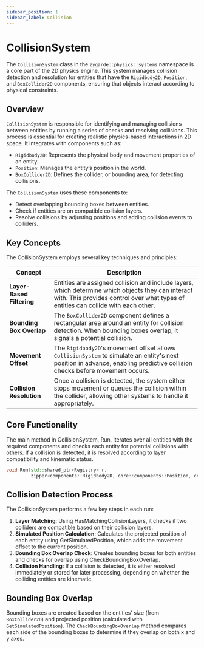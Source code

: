 ```yaml
---
sidebar_position: 1
sidebar_label: Collision
---
```

# CollisionSystem

The `CollisionSystem` class in the `zygarde::physics::systems` namespace is a core part of the 2D physics engine. This system manages collision detection and resolution for entities that have the `Rigidbody2D`, `Position`, and `BoxCollider2D` components, ensuring that objects interact according to physical constraints.

## Overview

`CollisionSystem` is responsible for identifying and managing collisions between entities by running a series of checks and resolving collisions. This process is essential for creating realistic physics-based interactions in 2D space. It integrates with components such as:

- `Rigidbody2D`: Represents the physical body and movement properties of an entity.
- `Position`: Manages the entity’s position in the world.
- `BoxCollider2D`: Defines the collider, or bounding area, for detecting collisions.

The `CollisionSystem` uses these components to:

- Detect overlapping bounding boxes between entities.
- Check if entities are on compatible collision layers.
- Resolve collisions by adjusting positions and adding collision events to colliders.

## Key Concepts

The CollisionSystem employs several key techniques and principles:

| **Concept**               | **Description**                                                                                                                                                                          |
|---------------------------|------------------------------------------------------------------------------------------------------------------------------------------------------------------------------------------|
| **Layer-Based Filtering** | Entities are assigned collision and include layers, which determine which objects they can interact with. This provides control over what types of entities can collide with each other. |
| **Bounding Box Overlap**  | The `BoxCollider2D` component defines a rectangular area around an entity for collision detection. When bounding boxes overlap, it signals a potential collision.                        |
| **Movement Offset**       | The `Rigidbody2D`'s movement offset allows `CollisionSystem` to simulate an entity's next position in advance, enabling predictive collision checks before movement occurs.              |
| **Collision Resolution**  | Once a collision is detected, the system either stops movement or queues the collision within the collider, allowing other systems to handle it appropriately.                           |

## Core Functionality

The main method in CollisionSystem, Run, iterates over all entities with the required components and checks each entity for potential collisions with others.
If a collision is detected, it is resolved according to layer compatibility and kinematic status.
```cpp
void Run(std::shared_ptr<Registry> r,
         zipper<components::Rigidbody2D, core::components::Position, components::BoxCollider2D> components) override;
```

## Collision Detection Process

The CollisionSystem performs a few key steps in each run:

1. **Layer Matching**: Using HasMatchingCollisionLayers, it checks if two colliders are compatible based on their collision layers.
2. **Simulated Position Calculation**: Calculates the projected position of each entity using GetSimulatedPosition, which adds the movement offset to the current position.
3. **Bounding Box Overlap Check**: Creates bounding boxes for both entities and checks for overlap using CheckBoundingBoxOverlap.
4. **Collision Handling**: If a collision is detected, it is either resolved immediately or stored for later processing, depending on whether the colliding entities are kinematic.

## Bounding Box Overlap

Bounding boxes are created based on the entities' size (from ``BoxCollider2D``) and projected position (calculated with ``GetSimulatedPosition``).
The ``CheckBoundingBoxOverlap`` method compares each side of the bounding boxes to determine if they overlap on both x and y axes.

